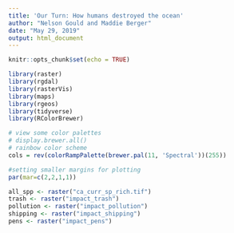 ```yaml
---
title: 'Our Turn: How humans destroyed the ocean'
author: "Nelson Gould and Maddie Berger"
date: "May 29, 2019"
output: html_document
---
```


```r
knitr::opts_chunk$set(echo = TRUE)
```

```r

library(raster)
library(rgdal)
library(rasterVis)
library(maps)
library(rgeos)
library(tidyverse)
library(RColorBrewer)

# view some color palettes
# display.brewer.all()
# rainbow color scheme
cols = rev(colorRampPalette(brewer.pal(11, 'Spectral'))(255)) 

#setting smaller margins for plotting
par(mar=c(2,2,1,1))


```

```r

all_spp <- raster("ca_curr_sp_rich.tif")
trash <- raster("impact_trash")
pollution <- raster("impact_pollution")
shipping <- raster("impact_shipping")
pens <- raster("impact_pens")




```



